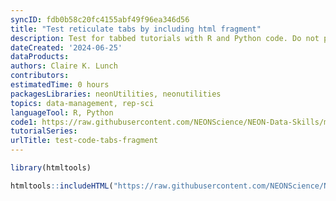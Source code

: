 ```yaml
---
syncID: fdb0b58c20fc4155abf49f96ea346d56
title: "Test reticulate tabs by including html fragment"
description: Test for tabbed tutorials with R and Python code. Do not publish this tutorial.
dateCreated: '2024-06-25'
dataProducts: 
authors: Claire K. Lunch
contributors: 
estimatedTime: 0 hours
packagesLibraries: neonUtilities, neonutilities
topics: data-management, rep-sci
languageTool: R, Python
code1: https://raw.githubusercontent.com/NEONScience/NEON-Data-Skills/main/tutorials/Other/Concept-intros/test_tabs_fragment/test_code_tabs_fragment.R
tutorialSeries:
urlTitle: test-code-tabs-fragment
---
```


```r

library(htmltools)

```


```r

htmltools::includeHTML("https://raw.githubusercontent.com/NEONScience/NEON-Data-Skills/main/tutorials-in-development/Other/test_code_tabs_fragment.html")

```

